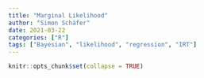 ```yaml
---
title: "Marginal Likelihood"
author: "Simon Schäfer"
date: 2021-03-22
categories: ["R"]
tags: ["Bayesian", "likelihood", "regression", "IRT"]
---
```


```r
knitr::opts_chunk$set(collapse = TRUE)
```
